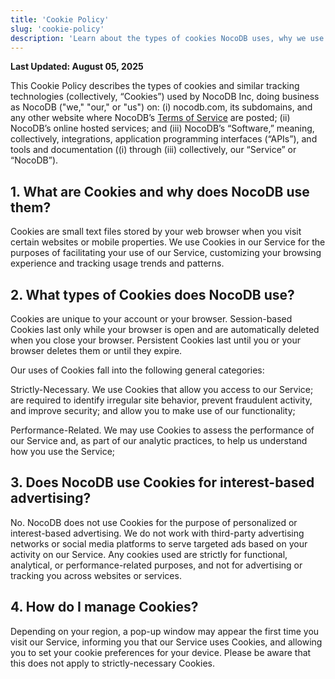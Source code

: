 ```yaml
---
title: 'Cookie Policy'
slug: 'cookie-policy'
description: 'Learn about the types of cookies NocoDB uses, why we use them, and how you can manage your cookie preferences while using our services.'
---
```


**Last Updated: August 05, 2025**

This Cookie Policy describes the types of cookies and similar tracking technologies (collectively, “Cookies”) used by NocoDB Inc, doing business as NocoDB ("we," "our," or "us") on: (i) nocodb.com, its subdomains, and any other website where NocoDB’s [Terms of Service](/docs/legal/terms-of-service) are posted; (ii) NocoDB’s online hosted services; and (iii) NocoDB’s “Software,” meaning, collectively, integrations, application programming interfaces (“APIs”), and tools and documentation ((i) through (iii) collectively, our “Service” or “NocoDB”).

## 1. What are Cookies and why does NocoDB use them?
Cookies are small text files stored by your web browser when you visit certain websites or mobile properties. We use Cookies in our Service for the purposes of facilitating your use of our Service, customizing your browsing experience and tracking usage trends and patterns.

## 2. What types of Cookies does NocoDB use?

Cookies are unique to your account or your browser. Session-based Cookies last only while your browser is open and are automatically deleted when you close your browser. Persistent Cookies last until you or your browser deletes them or until they expire.

Our uses of Cookies fall into the following general categories:

Strictly-Necessary. We use Cookies that allow you access to our Service; are required to identify irregular site behavior, prevent fraudulent activity, and improve security; and allow you to make use of our functionality;

Performance-Related. We may use Cookies to assess the performance of our Service and, as part of our analytic practices, to help us understand how you use the Service;

## 3. Does NocoDB use Cookies for interest-based advertising?
No. NocoDB does not use Cookies for the purpose of personalized or interest-based advertising. We do not work with third-party advertising networks or social media platforms to serve targeted ads based on your activity on our Service. Any cookies used are strictly for functional, analytical, or performance-related purposes, and not for advertising or tracking you across websites or services.

## 4. How do I manage Cookies?
Depending on your region, a pop-up window may appear the first time you visit our Service, informing you that our Service uses Cookies, and allowing you to set your cookie preferences for your device. Please be aware that this does not apply to strictly-necessary Cookies.